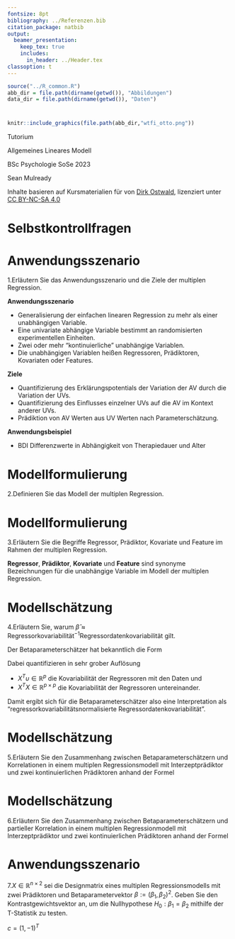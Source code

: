 ```yaml
---
fontsize: 8pt
bibliography: ../Referenzen.bib
citation_package: natbib
output:
  beamer_presentation:
    keep_tex: true
    includes:
      in_header: ../Header.tex
classoption: t
---
```



```r
source("../R_common.R")
abb_dir = file.path(dirname(getwd()), "Abbildungen")
data_dir = file.path(dirname(getwd()), "Daten")
```

# {.plain}
\center
```r
knitr::include_graphics(file.path(abb_dir,"wtfi_otto.png"))
```

\vspace{2mm}

\huge
Tutorium

\Large
Allgemeines Lineares Modell
\vspace{2mm}

\normalsize
BSc Psychologie SoSe 2023

\vspace{2mm}
\text{14. Termin: (12) Multiple Regression}    

\vspace{15mm}
\normalsize
Sean Mulready

\vspace{2mm}
\scriptsize
Inhalte basieren auf Kursmaterialien für [\textcolor{darkblue}{ALM}](https://www.ipsy.ovgu.de/Institut/Abteilungen+des+Institutes/Methodenlehre+I+_+Experimentelle+und+Neurowissenschaftliche+Psychologie/Lehre/Sommersemester+2023/Allgemeines+Lineares+Modell.html) von [Dirk Ostwald](https://www.ipsy.ovgu.de/Institut/Abteilungen+des+Institutes/Methodenlehre+I+_+Experimentelle+und+Neurowissenschaftliche+Psychologie/Team/Dirk+Ostwald.html), lizenziert unter [CC BY-NC-SA 4.0](https://creativecommons.org/licenses/by-sa/4.0/deed.de)


# Selbstkontrollfragen

\vspace{3mm}

\footnotesize
\begin{enumerate}
\justifying
\item Erläutern Sie das Anwendungsszenario und die Ziele der multiplen Regression.
\item Definieren Sie das Modell der multiplen Regression.
\item Erläutern Sie die Begriffe Regressor, Prädiktor, Kovariate und Feature im Rahmen der multiplen Regression.
\item Erläutern Sie, warum $\hat{\beta} \approx \mbox{Regressorkovariabilität}^{-1} \mbox{Regressordatenkovariabilität}$ gilt.
\item Erläutern Sie den Zusammenhang zwischen Betaparameterschätzern und Korrelationen in einem multiplen Regressionsmodell mit Interzeptprädiktor und zwei kontinuierlichen Prädiktoren anhand der Formel
\begin{equation}
\hat{\beta}_1 = \frac{r_{\upsilon,x_1}-r_{\upsilon,x_2}r_{x_1,x_2}}{1-r_{x_1,x_2}^2} \frac{s_{\upsilon}}{s_{x_1}}.
\end{equation}
\item Erläutern Sie den Zusammenhang zwischen Betaparameterschätzern und partieller Korrelation in einem multiplen
Regressionmodell mit Interzeptprädiktor und zwei kontinuierlichen Prädiktoren anhand der Formel
\begin{equation}
\hat{\beta}_1 = r_{\upsilon,x_1 \setminus x_2}\sqrt{\frac{1 -r_{\upsilon,x_2}^2}{1 -r_{x_1,x_2}^2}}\frac{s_\upsilon}{s_{x_1}}.
\end{equation}
\item $X \in \mathbb{R}^{n \times 2}$ sei die Designmatrix eines multiplen Regressionsmodells mit zwei Prädiktoren
und Betaparametervektor $\beta := (\beta_1,\beta_2)^2$. Geben Sie den Kontrastgewichtsvektor an, 
um die Nullhypothese $H_0 : \beta_1 = \beta_2$ mithilfe der T-Statistik zu testen.
\end{enumerate}



# Anwendungsszenario

\vspace{3mm}
\large
\color{darkblue}1.Erläutern Sie das Anwendungsszenario und die Ziele der multiplen Regression.

\vspace{3mm}
\color{black}
\footnotesize

**Anwendungsszenario**

* Generalisierung der einfachen linearen Regression zu mehr als einer unabhängigen Variable.
* Eine univariate abhängige Variable bestimmt an randomisierten experimentellen Einheiten.
* Zwei oder mehr "kontinuierliche" unabhängige Variablen.
* Die unabhängigen Variablen heißen Regressoren, Prädiktoren, Kovariaten oder Features.
\vspace{2mm}

**Ziele**

* Quantifizierung des Erklärungspotentials der Variation der AV durch die Variation der UVs.
* Quantifizierung des Einflusses einzelner UVs auf die AV im Kontext anderer UVs.
* Prädiktion von AV Werten aus UV Werten nach Parameterschätzung.
\vspace{2mm}

**Anwendungsbeispiel**

* BDI Differenzwerte in Abhängigkeit von Therapiedauer und Alter

# Modellformulierung

\vspace{3mm}
\large
\color{darkblue}2.Definieren Sie das Modell der multiplen Regression.

\vspace{3mm}
\color{black}
\footnotesize
\setstretch{1.2}


\begin{definition}[Modell der multiplen Regression]
\justifying
$\upsilon_i$ mit $i = 1,...,n$ sei die Zufallsvariable, die den $i$ten Wert einer abhängigen
Variable modelliert. Dann hat das \textit{Modell der multiplen Regression}
die strukturelle Form \begin{equation}
\upsilon_i = x_{i1}\beta_1 + \cdots + x_{ip}\beta_p + \varepsilon_i \mbox{ mit }
\varepsilon_i \sim N(0,\sigma^2) \mbox{ u.i.v. für } i = 1,...,n \mbox{ und } \sigma^2 > 0,
\end{equation}
wobei $x_{ij} \in \mathbb{R}$ mit $1 \le i \le n$ und $1 \le j \le p$ den $i$ten Wert der $j$te
unabhängigen Variable bezeichnet. Die unabhängigen Variablen werden auch
\textit{Regressoren, Prädiktoren, Kovariaten} oder \textit{Features} genannt. Mit
\begin{equation}
x_i := (x_{i1}, ..., x_{ip})^T \in \mathbb{R}^p
\mbox{ und }
\beta := (\beta_1,..., \beta_p)^T \in \mathbb{R}^p
\end{equation}
hat das Modell der multiplen Regression die Datenverteilungsform
\begin{equation}
\upsilon_i \sim N(\mu_i,\sigma^2) \mbox{ u.i.v. für } i = 1,...,n, \mbox{ wobei } \mu_i := x^T_i\beta.
\end{equation}
In diesem Zusammenhang wird $x_i \in \mathbb{R}^p$ auch als $i$ter \textit{ Featurevektor } bezeichnet.
Die Designmatrixform des Modells der multiplen Regression schließlich ist gegeben durch
\begin{equation}
\upsilon = X\beta + \varepsilon \mbox{ mit } \varepsilon \sim N(0_n,\sigma^2I_n)
\end{equation}
mit
\begin{equation}
\upsilon     := (\upsilon_1,...,\upsilon_n)^T,
X     := (x_{ij})_{1 \le i \le n, 1 \le j \le p} \in \mathbb{R}^{n \times p},
\beta := (\beta_1,...,\beta_p)^T \in \mathbb{R}^p \mbox{ und }
\sigma^2 > 0.
\end{equation}
\end{definition}


# Modellformulierung

\vspace{3mm}
\large
\color{darkblue}3.Erläutern Sie die Begriffe Regressor, Prädiktor, Kovariate und Feature im Rahmen der multiplen Regression.

\vspace{3mm}
\color{black}
\footnotesize

**Regressor**, **Prädiktor**, **Kovariate** und **Feature** sind synonyme Bezeichnungen für die unabhängige Variable im Modell der multiplen Regression.

# Modellschätzung
\vspace{3mm}
\large
\color{darkblue}4.Erläutern Sie, warum $\hat{\beta} \approx \mbox{Regressorkovariabilität}^{-1} \mbox{Regressordatenkovariabilität}$ gilt.

\vspace{3mm}
\color{black}
\footnotesize
Der Betaparameterschätzer hat bekanntlich die Form
\begin{align*}
\hat{\beta} := (X^TX)^{-1}X^T\upsilon
\end{align*}

Dabei quantifizieren in sehr grober Auflösung

* $X^T\upsilon \in \mathbb{R}^p$ die Kovariabilität der Regressoren \textcolor{darkgrey}{(Spalten der Designmatrix)} mit den Daten \textcolor{darkgrey}{$\upsilon$} und
* $X^TX \in \mathbb{R}^{p \times p}$ die Kovariabilität der Regressoren untereinander.

Damit ergibt sich für die Betaparameterschätzer also eine Interpretation als
"regressorkovariabilitätsnormalisierte Regressordatenkovariabilität". 


# Modellschätzung 
 \vspace{3mm}
 \large
 \color{darkblue}5.Erläutern Sie den Zusammenhang zwischen Betaparameterschätzern und Korrelationen in einem multiplen Regressionsmodell mit Interzeptprädiktor und zwei kontinuierlichen Prädiktoren anhand der Formel
\begin{equation}
\hat{\beta}_1 = \frac{r_{\upsilon,x_1}-r_{\upsilon,x_2}r_{x_1,x_2}}{1-r_{x_1,x_2}^2} \frac{s_{\upsilon}}{s_{x_1}}.
\end{equation}

\vspace{-2mm}
\footnotesize
\color{black}
\begin{itemize}
\item Nur im Fall $r_{x_1,x_2} = 0$ und $s_{\upsilon}=s_{x_1}$ gilt $\hat{\beta}_1=r_{\upsilon,x_1}$.
\item Im Fall $r_{x_1,x_2}= \pm 1$ ist $\hat{\beta}_1$ nicht definiert
\item Je größer $|r_{x_1,x_2}|$, desto größer der von $r_{\upsilon,x_1}$ subtrahierte Term $r_{\upsilon,x_2}r_{x_1,x_2}$
\item Je größer $|r_{\upsilon,x_2}|$, desto größer der von $r_{\upsilon,x_1}$ subtrahierte Term $r_{\upsilon,x_2}r_{x_1,x_2}$
\item Bei identischen Korrelationen und gleich bleibender Regressorstandardabweichung steigt $\hat{\beta}_1$ mit $s_{\upsilon}$
\end{itemize}



# Modellschätzung

\vspace{3mm}
\large
\color{darkblue}6.Erläutern Sie den Zusammenhang zwischen Betaparameterschätzern und partieller Korrelation in einem multiplen
Regressionmodell mit Interzeptprädiktor und zwei kontinuierlichen Prädiktoren anhand der Formel
\begin{align*}
\hat{\beta}_1 = r_{\upsilon,x_1 \setminus x_2}\sqrt{\frac{1-r_{\upsilon,x_2}^2}{1 -r_{x_1,x_2}^2}}\frac{s_\upsilon}{s_{x_1}}.
\end{align*}

\vspace{-2mm}
\color{black}
\footnotesize

\begin{itemize}
\item Im Allgemeinen gilt für $1 \le i,l \le k$, dass $\hat{\beta}_k \neq r_{\upsilon,x_k\setminus x_l}$.
\item Betaparameterschätzer sind also im Allgemeinen keine partiellen Stichprobenkorrelationen.
\item $\hat{\beta}_k = r_{\upsilon,x_k \setminus x_l}$ für $1 \le i,l \le k$ gilt genau dann, wenn $s_\upsilon = s_{x_1} = s_{x_2}$ und zudem
\begin{itemize}
\justifying
\begin{small}
\item \footnotesize $r_{\upsilon,x_l} = r_{x_k,x_l} = 0$, wenn also die Stichprobenkorrelationen der Daten
      und der Werte des zweiten Regressors, sowie die Stichprobenkorrelation der Werte
      der beiden Regressoren gleich Null sind. Dies kann der Fall sein, wenn einer der
      Regressoren die Daten ``sehr gut erklärt'' und der andere Regressor von dem
      ersten ``sehr verschieden'' ist.
\item $|r_{\upsilon,x_l}| = |r_{x_k,x_l}|$, wenn also die obige Stichprobenkorrelationen
      dem Betrage nach gleich sind. Dies ist vermutlich selten der Fall.
\end{small}
\end{itemize}
\end{itemize}

# Anwendungsszenario

\vspace{3mm}
\large
\color{darkblue}7.$X \in \mathbb{R}^{n \times 2}$ sei die Designmatrix eines multiplen Regressionsmodells mit zwei Prädiktoren
und Betaparametervektor $\beta := (\beta_1,\beta_2)^2$. Geben Sie den Kontrastgewichtsvektor an, 
um die Nullhypothese $H_0 : \beta_1 = \beta_2$ mithilfe der T-Statistik zu testen.

\vspace{3mm}
\color{black}
\footnotesize

$c = (1,-1)^T$ 
